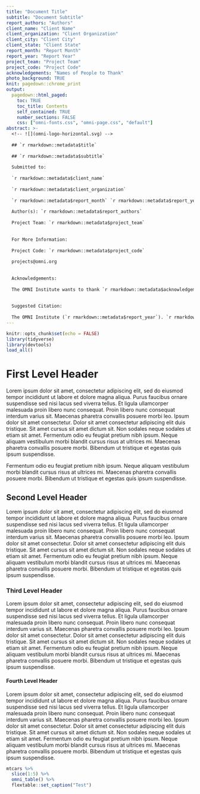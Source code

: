 ```yaml
---
title: "Document Title"
subtitle: "Document Subtitle" 
report_authors: "Authors"
client_name: "Client Name"
client_organization: "Client Organization"
client_city: "Client City"
client_state: "Client State"
report_month: "Report Month"
report_year: "Report Year"
project_team: "Project Team"
project_code: "Project Code"
acknowledgements: "Names of People to Thank"
photo_background: TRUE
knit: pagedown::chrome_print
output:
  pagedown::html_paged:
    toc: TRUE
    toc_title: Contents
    self_contained: TRUE
    number_sections: FALSE
    css: ["omni-fonts.css", "omni-page.css", "default"]
abstract: >-
  <!-- ![](omni-logo-horizontal.svg) -->
  
  ## `r rmarkdown::metadata$title` 
  
  ## `r rmarkdown::metadata$subtitle`
  
  Submitted to: 
  
  `r rmarkdown::metadata$client_name`
  
  `r rmarkdown::metadata$client_organization`
  
  `r rmarkdown::metadata$report_month` `r rmarkdown::metadata$report_year`
  
  Author(s): `r rmarkdown::metadata$report_authors`
  
  Project Team: `r rmarkdown::metadata$project_team`
  
  
  For More Information:
  
  Project Code: `r rmarkdown::metadata$project_code`
  
  projects@omni.org
  
  
  Acknowledgements:
  
  The OMNI Institute wants to thank `r rmarkdown::metadata$acknowledgements` for their contributions to the creation of this report.
  
  
  Suggested Citation:
  
  The OMNI Institute (`r rmarkdown::metadata$report_year`). `r rmarkdown::metadata$title`. Submitted to `r rmarkdown::metadata$client_organization`, `r rmarkdown::metadata$client_city`, `r rmarkdown::metadata$client_state`
---
```


```r
knitr::opts_chunk$set(echo = FALSE)
library(tidyverse)
library(devtools)
load_all()
```


# First Level Header

Lorem ipsum dolor sit amet, consectetur adipiscing elit, sed do eiusmod tempor incididunt ut labore et dolore magna aliqua. Purus faucibus ornare suspendisse sed nisi lacus sed viverra tellus. Et ligula ullamcorper malesuada proin libero nunc consequat. Proin libero nunc consequat interdum varius sit. Maecenas pharetra convallis posuere morbi leo. Ipsum dolor sit amet consectetur. Dolor sit amet consectetur adipiscing elit duis tristique. Sit amet cursus sit amet dictum sit. Non sodales neque sodales ut etiam sit amet. Fermentum odio eu feugiat pretium nibh ipsum. Neque aliquam vestibulum morbi blandit cursus risus at ultrices mi. Maecenas pharetra convallis posuere morbi. Bibendum ut tristique et egestas quis ipsum suspendisse.

<aside>
Fermentum odio eu feugiat pretium nibh ipsum. Neque aliquam vestibulum morbi blandit cursus risus at ultrices mi. Maecenas pharetra convallis posuere morbi. Bibendum ut tristique et egestas quis ipsum suspendisse.
</aside>


## Second Level Header

Lorem ipsum dolor sit amet, consectetur adipiscing elit, sed do eiusmod tempor incididunt ut labore et dolore magna aliqua. Purus faucibus ornare suspendisse sed nisi lacus sed viverra tellus. Et ligula ullamcorper malesuada proin libero nunc consequat. Proin libero nunc consequat interdum varius sit. Maecenas pharetra convallis posuere morbi leo. Ipsum dolor sit amet consectetur. Dolor sit amet consectetur adipiscing elit duis tristique. Sit amet cursus sit amet dictum sit. Non sodales neque sodales ut etiam sit amet. Fermentum odio eu feugiat pretium nibh ipsum. Neque aliquam vestibulum morbi blandit cursus risus at ultrices mi. Maecenas pharetra convallis posuere morbi. Bibendum ut tristique et egestas quis ipsum suspendisse.


### Third Level Header

Lorem ipsum dolor sit amet, consectetur adipiscing elit, sed do eiusmod tempor incididunt ut labore et dolore magna aliqua. Purus faucibus ornare suspendisse sed nisi lacus sed viverra tellus. Et ligula ullamcorper malesuada proin libero nunc consequat. Proin libero nunc consequat interdum varius sit. Maecenas pharetra convallis posuere morbi leo. Ipsum dolor sit amet consectetur. Dolor sit amet consectetur adipiscing elit duis tristique. Sit amet cursus sit amet dictum sit. Non sodales neque sodales ut etiam sit amet. Fermentum odio eu feugiat pretium nibh ipsum. Neque aliquam vestibulum morbi blandit cursus risus at ultrices mi. Maecenas pharetra convallis posuere morbi. Bibendum ut tristique et egestas quis ipsum suspendisse.




#### Fourth Level Header

Lorem ipsum dolor sit amet, consectetur adipiscing elit, sed do eiusmod tempor incididunt ut labore et dolore magna aliqua. Purus faucibus ornare suspendisse sed nisi lacus sed viverra tellus. Et ligula ullamcorper malesuada proin libero nunc consequat. Proin libero nunc consequat interdum varius sit. Maecenas pharetra convallis posuere morbi leo. Ipsum dolor sit amet consectetur. Dolor sit amet consectetur adipiscing elit duis tristique. Sit amet cursus sit amet dictum sit. Non sodales neque sodales ut etiam sit amet. Fermentum odio eu feugiat pretium nibh ipsum. Neque aliquam vestibulum morbi blandit cursus risus at ultrices mi. Maecenas pharetra convallis posuere morbi. Bibendum ut tristique et egestas quis ipsum suspendisse.

```r
mtcars %>% 
  slice(1:5) %>% 
  omni_table() %>% 
  flextable::set_caption("Test")
```



